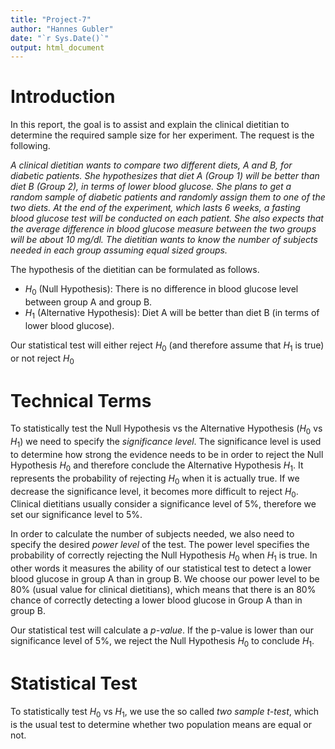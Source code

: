 ```yaml
---
title: "Project-7"
author: "Hannes Gubler"
date: "`r Sys.Date()`"
output: html_document
---
```


# Introduction

In this report, the goal is to assist and explain the clinical dietitian to determine the required sample size for her experiment. The request is the following.

*A clinical dietitian wants to compare two different diets, A and B, for diabetic patients. She hypothesizes that diet A (Group 1) will be better than diet B (Group 2), in terms of lower blood glucose. She plans to get a random sample of diabetic patients and randomly assign them to one of the two diets. At the end of the experiment, which lasts 6 weeks, a fasting blood glucose test will be conducted on each patient. She also expects that the average difference in blood glucose measure between the two groups will be about 10 mg/dl. The dietitian wants to know the number of subjects needed in each group assuming equal sized groups.*

The hypothesis of the dietitian can be formulated as follows.

* $H_0$ (Null Hypothesis): There is no difference in blood glucose level between group A and group B.
* $H_1$ (Alternative Hypothesis): Diet A will be better than diet B (in terms of lower blood glucose).

Our statistical test will either reject $H_0$ (and therefore assume that $H_1$ is true) or not reject $H_0$

# Technical Terms

To statistically test the Null Hypothesis vs the Alternative Hypothesis ($H_0$ vs $H_1$) we need to specify the *significance level*. The significance level is used to determine how strong the evidence needs to be in order to reject the Null Hypothesis $H_0$ and therefore conclude the Alternative Hypothesis $H_1$. It represents the probability of rejecting $H_0$ when it is actually true. If we decrease the significance level, it becomes more difficult to reject $H_0$. Clinical dietitians usually consider a significance level of 5%, therefore we set our significance level to 5%.

In order to calculate the number of subjects needed, we also need to specify the desired *power level* of the test. The power level specifies the probability of correctly rejecting the Null Hypothesis $H_0$ when $H_1$ is true. In other words it measures the ability of our statistical test to detect a lower blood glucose in group A than in group B. We choose our power level to be 80% (usual value for clinical dietitians), which means that there is an 80% chance of correctly detecting a lower blood glucose in Group A than in group B.

Our statistical test will calculate a *p-value*. If the p-value is lower than our significance level of 5%, we reject the Null Hypothesis $H_0$ to conclude $H_1$.

# Statistical Test

To statistically test $H_0$ vs $H_1$, we use the so called *two sample t-test*, which is the usual test to determine whether two population means are equal or not.

